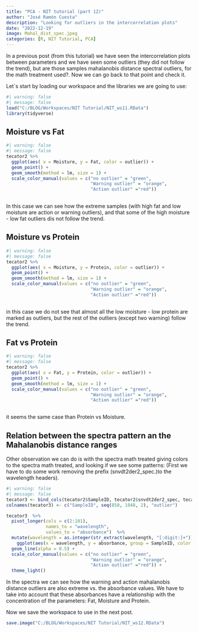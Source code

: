 ```yaml
---
title: "PCA - NIT tutorial (part 12)"
author: "José Ramón Cuesta"
description: "Looking for outliers in the intercorrelation plots"
date: "2022-12-19"
image: Mahal_dist_spec.jpeg
categories: [R, NIT Tutorial, PCA]
---
```


In a previous post (from this tutorial) we have seen the intercorrelation plots between parameters and we have seen some outliers (they did not follow the trend), but are those samples mahalanobis distance spectral outliers, for the math treatment used?. Now we can go back to that point and check it.

Let\`s start by loading our workspace and the libraries we are going to use:

```r
#| warning: false
#| message: false
load("C:/BLOG/Workspaces/NIT Tutorial/NIT_ws11.RData")
library(tidyverse)
```

## Moisture vs Fat

```r
#| warning: false
#| message: false
tecator2 %>% 
  ggplot(aes( x = Moisture, y = Fat, color = outlier)) +
  geom_point() + 
  geom_smooth(method = lm, size = 1) +
  scale_color_manual(values = c("no outlier" = "green",
                                "Warning outlier" = "orange",
                                "Action outlier" ="red"))
  
```

In this case we can see how the extreme samples (with high fat and low moisture are action or warning outliers), and that some of the high moisture - low fat outliers dis not follow the trend.

## Moisture vs Protein

```r
#| warning: false
#| message: false
tecator2 %>% 
  ggplot(aes( x = Moisture, y = Protein, color = outlier)) +
  geom_point() + 
  geom_smooth(method = lm, size = 1) +
  scale_color_manual(values = c("no outlier" = "green",
                                "Warning outlier" = "orange",
                                "Action outlier" ="red"))
  
```

in this case we do not see that almost all the low moisture - low protein are marked as outliers, but the rest of the outliers (except two warning) follow the trend.

## Fat vs Protein

```r
#| warning: false
#| message: false
tecator2 %>% 
  ggplot(aes( x = Fat, y = Protein, color = outlier)) +
  geom_point() + 
  geom_smooth(method = lm, size = 1) +
  scale_color_manual(values = c("no outlier" = "green",
                                "Warning outlier" = "orange",
                                "Action outlier" ="red"))
  
```

it seems the same case than Protein vs Moisture.

## Relation between the spectra pattern an the Mahalanobis distance ranges

Other observation we can do is with the spectra math treated giving colors to the spectra math treated, and looking if we see some patterns: (First we have to do some work removing the prefix (snvdt2der2_spec.)to the wavelength headers).

```r
#| warning: false
#| message: false
tecator3 <- bind_cols(tecator2$SampleID, tecator2$snvdt2der2_spec, tecator2$outlier) 
colnames(tecator3) <- c("SampleID", seq(850, 1048, 2), "outlier")

```

```r
tecator3  %>% 
  pivot_longer(cols = c(2:101),
               names_to = "wavelength",
               values_to = "absorbance")  %>%  
  mutate(wavelength = as.integer(str_extract(wavelength, "[:digit:]+"))) %>% 
    ggplot(aes(x = wavelength, y = absorbance, group = SampleID, color = outlier)) + 
  geom_line(alpha = 0.5) + 
  scale_color_manual(values = c("no outlier" = "green",
                                "Warning outlier" = "orange",
                                "Action outlier" ="red")) +
  theme_light()
```

In the spectra we can see how the warning and action mahalanobis distance outliers are also extreme vs. the absorbance values. We have to take into account that these absorbances have a relationship with the concentration of the parameters: Fat, Moisture and Protein.

Now we save the workspace to use in the next post.

```r
save.image("C:/BLOG/Workspaces/NIT Tutorial/NIT_ws12.RData")
```
